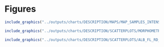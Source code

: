 
# Figures

```r
include_graphics("../outputs/charts/DESCRIPTION/MAPS/MAP_SAMPLES_INTENSITY_FISHERY_GROUP.png")
```

\pagebreak

```r
include_graphics("../outputs/charts/DESCRIPTION/SCATTERPLOTS/MORPHOMETRIC_DATA_ALB_FL_RD_SOURCE_FACETED.png")
```

\pagebreak

```r
include_graphics("../outputs/charts/DESCRIPTION/SCATTERPLOTS/ALB_FL_RD_AREA.png")
```
